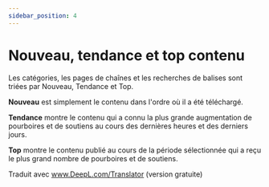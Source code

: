 ---
sidebar_position: 4
---

# Nouveau, tendance et top contenu

Les catégories, les pages de chaînes et les recherches de balises sont triées par Nouveau, Tendance et Top.

**Nouveau** est simplement le contenu dans l'ordre où il a été téléchargé.

**Tendance** montre le contenu qui a connu la plus grande augmentation de pourboires et de soutiens au cours des dernières heures et des derniers jours.

**Top** montre le contenu publié au cours de la période sélectionnée qui a reçu le plus grand nombre de pourboires et de soutiens.

Traduit avec www.DeepL.com/Translator (version gratuite)
